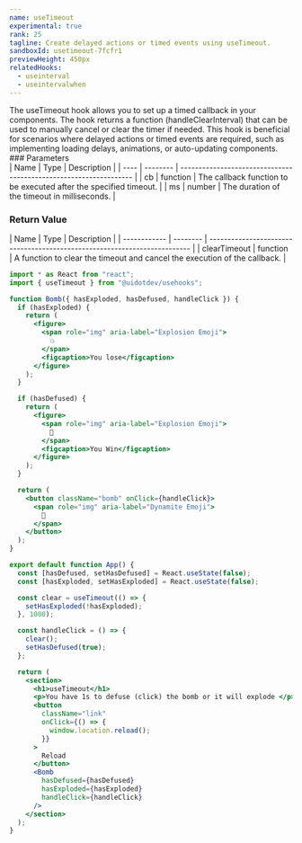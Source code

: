```yaml
---
name: useTimeout
experimental: true
rank: 25
tagline: Create delayed actions or timed events using useTimeout.
sandboxId: usetimeout-7fcfr1
previewHeight: 450px
relatedHooks:
  - useinterval
  - useintervalwhen
---
```



<HookDescription name={frontmatter.name}>
  The useTimeout hook allows you to set up a timed callback in your components.
  The hook returns a function (handleClearInterval) that can be used to manually
  cancel or clear the timer if needed. This hook is beneficial for scenarios
  where delayed actions or timed events are required, such as implementing
  loading delays, animations, or auto-updating components.
</HookDescription>

<div class="reference">
  ### Parameters

  <div class="table-container">
  | Name | Type     | Description                                                       |
  | ---- | -------- | ----------------------------------------------------------------- |
  | cb   | function | The callback function to be executed after the specified timeout. |
  | ms   | number   | The duration of the timeout in milliseconds.                      |
  </div>

  ### Return Value

  <div class="table-container">
  | Name         | Type     | Description                                                               |
  | ------------ | -------- | ------------------------------------------------------------------------- |
  | clearTimeout | function | A function to clear the timeout and cancel the execution of the callback. |
  </div>
</div>

<CodePreview
  sandboxId={frontmatter.sandboxId}
  previewHeight={frontmatter.previewHeight}
/>

<StaticCodeContainer>

```jsx
import * as React from "react";
import { useTimeout } from "@uidotdev/usehooks";

function Bomb({ hasExploded, hasDefused, handleClick }) {
  if (hasExploded) {
    return (
      <figure>
        <span role="img" aria-label="Explosion Emoji">
          💥
        </span>
        <figcaption>You lose</figcaption>
      </figure>
    );
  }

  if (hasDefused) {
    return (
      <figure>
        <span role="img" aria-label="Explosion Emoji">
          🎉
        </span>
        <figcaption>You Win</figcaption>
      </figure>
    );
  }

  return (
    <button className="bomb" onClick={handleClick}>
      <span role="img" aria-label="Dynamite Emoji">
        🧨
      </span>
    </button>
  );
}

export default function App() {
  const [hasDefused, setHasDefused] = React.useState(false);
  const [hasExploded, setHasExploded] = React.useState(false);

  const clear = useTimeout(() => {
    setHasExploded(!hasExploded);
  }, 1000);

  const handleClick = () => {
    clear();
    setHasDefused(true);
  };

  return (
    <section>
      <h1>useTimeout</h1>
      <p>You have 1s to defuse (click) the bomb or it will explode </p>
      <button
        className="link"
        onClick={() => {
          window.location.reload();
        }}
      >
        Reload
      </button>
      <Bomb
        hasDefused={hasDefused}
        hasExploded={hasExploded}
        handleClick={handleClick}
      />
    </section>
  );
}
```

</StaticCodeContainer>
